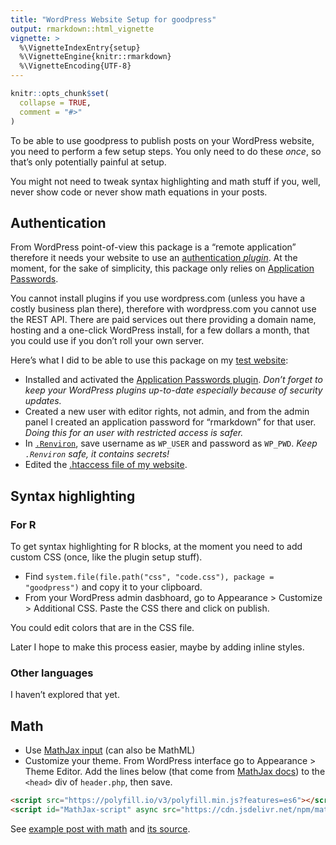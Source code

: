 ```yaml
---
title: "WordPress Website Setup for goodpress"
output: rmarkdown::html_vignette
vignette: >
  %\VignetteIndexEntry{setup}
  %\VignetteEngine{knitr::rmarkdown}
  %\VignetteEncoding{UTF-8}
---
```


```r
knitr::opts_chunk$set(
  collapse = TRUE,
  comment = "#>"
)
```

To be able to use goodpress to publish posts on your WordPress website, you need to perform a few setup steps. You only need to do these *once*, so that's only potentially painful at setup.

You might not need to tweak syntax highlighting and math stuff if you, well, never show code or never show math equations in your posts.

## Authentication

From WordPress point-of-view this package is a "remote application" therefore it needs your website to use an [authentication _plugin_](https://developer.wordpress.org/rest-api/using-the-rest-api/authentication/#authentication-plugins).
At the moment, for the sake of simplicity, this package only relies on [Application Passwords](https://wordpress.org/plugins/application-passwords/).

You cannot install plugins if you use wordpress.com (unless you have a costly business plan there), therefore with wordpress.com you cannot use the REST API.
There are paid services out there providing a domain name, hosting and a one-click WordPress install, 
for a few dollars a month,
that you could use if you don't roll your own server.

Here's what I did to be able to use this package on my [test website](https://rmd-wordpress.eu/):

* Installed and activated the [Application Passwords plugin](https://wordpress.org/plugins/application-passwords/). _Don't forget to keep your WordPress plugins up-to-date especially because of security updates._
* Created a new user with editor rights, not admin, and from the admin panel I created an application password for "rmarkdown" for that user. _Doing this for an user with restricted access is safer._
* In [`.Renviron`](https://rstats.wtf/r-startup.html#renviron), save username as `WP_USER` and password as `WP_PWD`. _Keep `.Renviron` safe, it contains secrets!_
* Edited the [.htaccess file of my website](https://github.com/georgestephanis/application-passwords/wiki/Basic-Authorization-Header----Missing).

## Syntax highlighting

### For R

To get syntax highlighting for R blocks, at the moment you need to add custom CSS (once, like the plugin setup stuff).

* Find `system.file(file.path("css", "code.css"), package = "goodpress")` and copy it to your clipboard.
* From your WordPress admin dasbhoard, go to Appearance > Customize > Additional CSS. Paste the CSS there and click on publish.

You could edit colors that are in the CSS file.

Later I hope to make this process easier, maybe by adding inline styles.

### Other languages

I haven't explored that yet.

## Math

* Use [MathJax input](https://docs.mathjax.org/en/latest/input/tex/index.html) (can also be MathML)
* Customize your theme. From WordPress interface go to Appearance > Theme Editor. Add the lines below (that come from [MathJax docs](https://www.mathjax.org/#gettingstarted)) to the `<head>` div of `header.php`, then save.

```html
<script src="https://polyfill.io/v3/polyfill.min.js?features=es6"></script>
<script id="MathJax-script" async src="https://cdn.jsdelivr.net/npm/mathjax@3/es5/tex-mml-chtml.js"></script>
```

See [example post with math](https://rmd-wordpress.eu/post-slug/) and [its source](https://github.com/maelle/goodpress/tree/main/inst/post-example).
